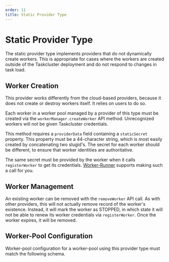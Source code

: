 ```yaml
---
order: 11
title: Static Provider Type
---
```


# Static Provider Type

The static provider type implements providers that do not dynamically create workers.
This is appropriate for cases where the workers are created outside of the Taskcluster deployment and do not respond to changes in task load.

## Worker Creation

This provider works differently from the cloud-based providers, because it does not create or destroy workers itself.
It relies on users to do so.

Each worker in a worker pool managed by a provider of this type must be created via the `workerManager.createWorker` API method.
Unrecognized workers will not be given Taskcluster credentials.

This method requires a `providerData` field containing a `staticSecret` property.
This property must be a 44-character string, which is most easily created by concatenating two slugid's.
The secret for each worker should be different, to ensure that worker identities are authoritative.

The same secret must be provided by the worker when it calls `registerWorker` to get its credentials.
[Worker-Runner](/docs/reference/workers/worker-runner) supports making such a call for you.

## Worker Management

An existing worker can be removed with the `removeWorker` API call.
As with other providers, this will not actually remove record of the worker's existence.
Instead, it will mark the worker as STOPPED, in which state it will not be able to renew its worker credentials via `registerWorker`.
Once the worker expires, it will be removed.

## Worker-Pool Configuration

Worker-pool configuration for a worker-pool using this provider type must match the following schema.

<SchemaTable schema="/schemas/worker-manager/v1/config-static.json#" />
